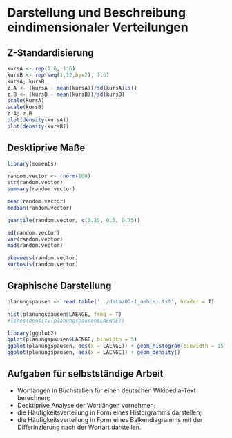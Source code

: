 # Darstellung und Beschreibung eindimensionaler Verteilungen

## Z-Standardisierung
```r
kursA <- rep(1:6, 1:6)
kursB <- rep(seq(1,12,by=2), 1:6)
kursA; kursB
z.A <- (kursA - mean(kursA))/sd(kursA)ls()
z.B <- (kursB - mean(kursB))/sd(kursB)
scale(kursA)
scale(kursB)
z.A; z.B
plot(density(kursA))
plot(density(kursB))
```


## Desktiprive Maße
```r
library(moments)

random.vector <- rnorm(100)
str(random.vector)
summary(random.vector)

mean(random.vector)
median(random.vector)

quantile(random.vector, c(0.25, 0.5, 0.75))

sd(random.vector)
var(random.vector)
mad(random.vector)

skewness(random.vector)
kurtosis(random.vector)
```

## Graphische Darstellung

```r
planungspausen <- read.table('../data/03-1_aeh(m).txt', header = T)
```

```r
hist(planungspausen$LAENGE, freq = T)
#lines(density(planungspausen$LAENGE))
```

```r
library(ggplot2)
qplot(planungspausen$LAENGE, binwidth = 5)
ggplot(planungspausen, aes(x = LAENGE)) + geom_histogram(binwidth = 15, color = 'black', fill = 'white')
ggplot(planungspausen, aes(x = LAENGE)) + geom_density()
```

## Aufgaben für selbstständige Arbeit
* Wortlängen in Buchstaben für einen deutschen Wikipedia-Text berechnen;
* Desktiprive Analyse der Wortlängen vornehmen;
* die Häufigkeitsverteilung in Form eines Historgramms darstellen;
* die Häufigkeitsverteilung in Form eines Balkendiagramms mit der Differinzierung nach der Wortart darstellen.